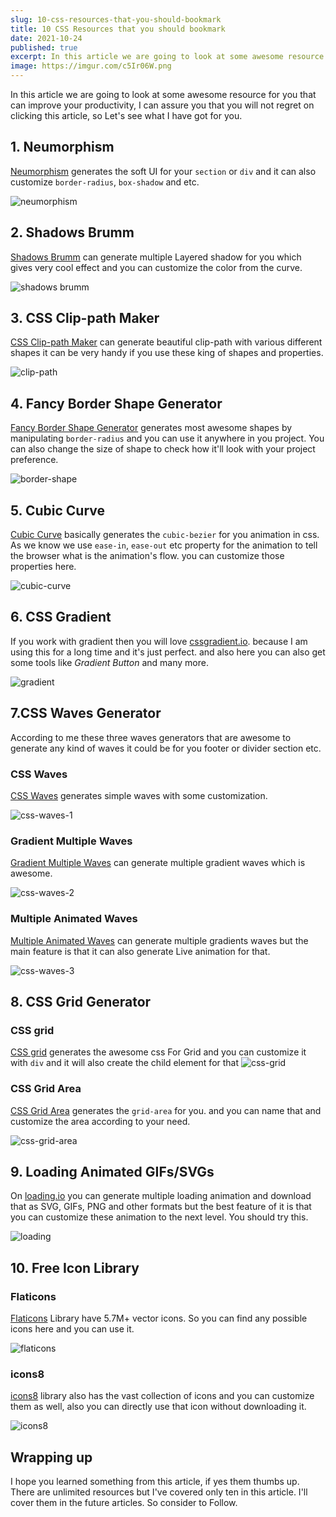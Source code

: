 ```yaml
---
slug: 10-css-resources-that-you-should-bookmark
title: 10 CSS Resources that you should bookmark
date: 2021-10-24
published: true
excerpt: In this article we are going to look at some awesome resource for you that can improve your productivity.
image: https://imgur.com/c5Ir06W.png
---
```


In this article we are going to look at some awesome resource for you that can improve your productivity, I can assure you that you will not regret on clicking this article, so Let's see what I have got for you.

## 1. Neumorphism

[Neumorphism](https://neumorphism.io/) generates the soft UI for your `section` or `div` and it can also customize `border-radius`, `box-shadow` and etc.

![neumorphism](https://i.imgur.com/9Azvowr.png)

## 2. Shadows Brumm

[Shadows Brumm](https://shadows.brumm.af/) can generate multiple Layered shadow for you which gives very cool effect and you can customize the color from the curve.

![shadows brumm](https://i.imgur.com/2wiFPyS.png)

## 3. CSS Clip-path Maker

[CSS Clip-path Maker](https://bennettfeely.com/clippy/) can generate beautiful clip-path with various different shapes it can be very handy if you use these king of shapes and properties.

![clip-path](https://i.imgur.com/RHi4NE3.png)

## 4. Fancy Border Shape Generator

[Fancy Border Shape Generator](https://9elements.github.io/fancy-border-radius/) generates most awesome shapes by manipulating `border-radius` and you can use it anywhere in you project. You can also change the size of shape to check how it'll look with your project preference.

![border-shape](https://i.imgur.com/Mi3hNOb.png)

## 5. Cubic Curve

[Cubic Curve](https://cubic-bezier.com/) basically generates the `cubic-bezier` for you animation in css. As we know we use `ease-in`, `ease-out` etc property for the animation to tell the browser what is the animation's flow. you can customize those properties here.

![cubic-curve](https://i.imgur.com/RdpTDJl.png)

## 6. CSS Gradient

If you work with gradient then you will love [cssgradient.io](https://cssgradient.io/). because I am using this for a long time and it's just perfect. and also here you can also get some tools like _Gradient Button_ and many more.

![gradient](https://i.imgur.com/GXQ30rQ.png)

## 7.CSS Waves Generator

According to me these three waves generators that are awesome to generate any kind of waves it could be for you footer or divider section etc.

### CSS Waves

[CSS Waves](https://getwaves.io/) generates simple waves with some customization.

![css-waves-1](https://i.imgur.com/SIACH2I.png)

### Gradient Multiple Waves

[Gradient Multiple Waves](https://www.softr.io/tools/svg-wave-generator) can generate multiple gradient waves which is awesome.

![css-waves-2](https://i.imgur.com/BKLsLsw.png)

### Multiple Animated Waves

[Multiple Animated Waves](https://svgwave.in/) can generate multiple gradients waves but the main feature is that it can also generate Live animation for that.

![css-waves-3](https://i.imgur.com/Qj9Fcft.png)

## 8. CSS Grid Generator

### CSS grid

[CSS grid](https://cssgrid-generator.netlify.app/) generates the awesome css For Grid and you can customize it with `div` and it will also create the child element for that
![css-grid](https://i.imgur.com/SkTnHrb.png)

### CSS Grid Area

[CSS Grid Area](https://grid.layoutit.com/) generates the `grid-area` for you. and you can name that and customize the area according to your need.

![css-grid-area](https://i.imgur.com/Bl6WXfY.png)

## 9. Loading Animated GIFs/SVGs

On [loading.io](https://loading.io/) you can generate multiple loading animation and download that as SVG, GIFs, PNG and other formats but the best feature of it is that you can customize these animation to the next level. You should try this.

![loading](https://i.imgur.com/qApN28O.png)

## 10. Free Icon Library

### Flaticons

[Flaticons](https://www.flaticon.com/) Library have 5.7M+ vector icons. So you can find any possible icons here and you can use it.

![flaticons](https://i.imgur.com/lm8Tz78.png)

### icons8

[icons8](https://icons8.com/) library also has the vast collection of icons and you can customize them as well, also you can directly use that icon without downloading it.

![icons8](https://i.imgur.com/8gyhKQb.png)

## Wrapping up

I hope you learned something from this article, if yes them thumbs up. There are unlimited resources but I've covered only ten in this article. I'll cover them in the future articles. So consider to Follow.
